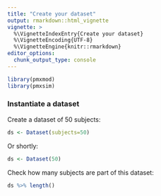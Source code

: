 ```yaml
---
title: "Create your dataset"
output: rmarkdown::html_vignette
vignette: >
  %\VignetteIndexEntry{Create your dataset}
  %\VignetteEncoding{UTF-8}
  %\VignetteEngine{knitr::rmarkdown}
editor_options: 
  chunk_output_type: console
---
```


```r
library(pmxmod)
library(pmxsim)
```

### Instantiate a dataset

Create a dataset of 50 subjects:

```r
ds <- Dataset(subjects=50)
```

Or shortly:

```r
ds <- Dataset(50)
```

Check how many subjects are part of this dataset:

```r
ds %>% length()
```